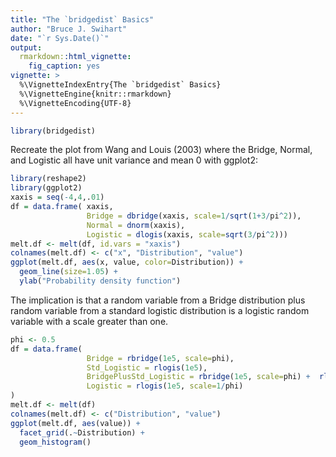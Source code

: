 ```yaml
---
title: "The `bridgedist` Basics"
author: "Bruce J. Swihart"
date: "`r Sys.Date()`"
output: 
  rmarkdown::html_vignette:
    fig_caption: yes
vignette: >
  %\VignetteIndexEntry{The `bridgedist` Basics}
  %\VignetteEngine{knitr::rmarkdown}
  %\VignetteEncoding{UTF-8}
---
```



```r
library(bridgedist)
```
<!--
Recreate the plot from Wang and Louis (2003) where the Bridge, Normal, and Logistic all have unit variance and mean 0:

```r
xaxis <- seq(-3,3,.01) 
plot(xaxis, dbridge(xaxis, scale=1/sqrt(1+3/pi^2)), type="l",
     xlab="x", ylab="density(x)")
lines(xaxis, dnorm(xaxis))
lines(xaxis, dlogis(xaxis, scale=sqrt(3/pi^2)))
```
-->

Recreate the plot from Wang and Louis (2003) where the Bridge, Normal, and Logistic all have unit variance and mean 0 with ggplot2:

```r
library(reshape2)
library(ggplot2)
xaxis = seq(-4,4,.01)
df = data.frame( xaxis,
                 Bridge = dbridge(xaxis, scale=1/sqrt(1+3/pi^2)),
                 Normal = dnorm(xaxis),
                 Logistic = dlogis(xaxis, scale=sqrt(3/pi^2)))
melt.df <- melt(df, id.vars = "xaxis")
colnames(melt.df) <- c("x", "Distribution", "value")
ggplot(melt.df, aes(x, value, color=Distribution)) + 
  geom_line(size=1.05) + 
  ylab("Probability density function") 
```

The implication is that a random variable from a Bridge distribution plus random variable from a standard logistic distribution is a logistic random variable with a scale greater than one.  


```r
phi <- 0.5
df = data.frame(
                 Bridge = rbridge(1e5, scale=phi),
                 Std_Logistic = rlogis(1e5),
                 BridgePlusStd_Logistic = rbridge(1e5, scale=phi) +  rlogis(1e5),
                 Logistic = rlogis(1e5, scale=1/phi)
)
melt.df <- melt(df)
colnames(melt.df) <- c("Distribution", "value")
ggplot(melt.df, aes(value)) +
  facet_grid(.~Distribution) +
  geom_histogram()
```
